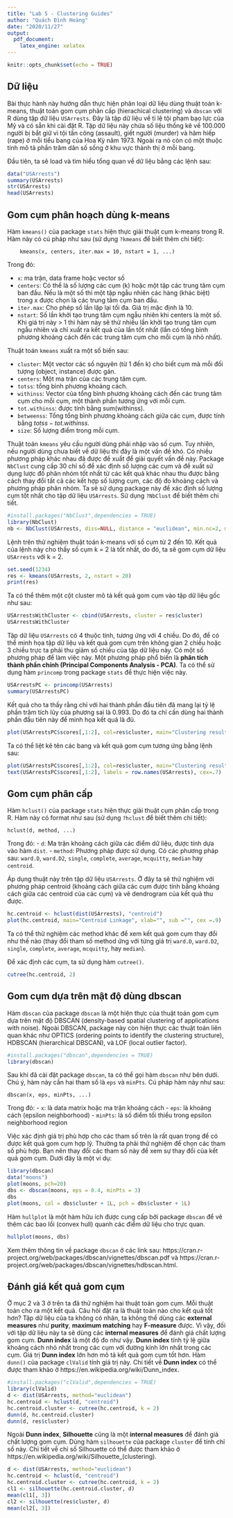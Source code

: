---
title: "Lab 5 - Clustering Guides"
author: "Quách Đình Hoàng"
date: "2020/11/27"
output: 
  pdf_document:
    latex_engine: xelatex
---

```{r setup, include=FALSE}
knitr::opts_chunk$set(echo = TRUE)
```

## Dữ liệu

Bài thực hành này hướng dẫn thực hiện phân loại dữ liệu dùng thuật toán k-means, thuật toán gom cụm phân cấp (hierachical clustering) và `dbscan` với R dùng tập dữ liệu `USArrests`. Đây là tập dữ liệu về tỉ lệ tội phạm bạo lực của Mỹ và có sẵn khi cài đặt R. Tập dữ liệu này chứa số liệu thống kê về 100.000 người bị bắt giữ vì tội tấn công (assault), giết người (murder) và hãm hiếp (rape) ở mỗi tiểu bang của Hoa Kỳ năm 1973. Ngoài ra nó còn có một thuộc tính mô tả phần trăm dân số sống ở khu vực thành thị ở mỗi bang.

Đầu tiên, ta sẽ load và tìm hiểu tổng quan về dữ liệu bằng các lệnh sau:
```{r, echo=TRUE}
data("USArrests")
summary(USArrests)
str(USArrests)
head(USArrests)
```

## Gom cụm phân hoạch dùng k-means
Hàm `kmeans()` của package `stats` hiện thực giải thuật cụm k-means trong R. Hàm này có cú pháp như sau (sử dụng `?kmeans` để biết thêm chi tiết):
		
		kmeans(x, centers, iter.max = 10, nstart = 1, ...)

Trong đó:

  - `x`: ma trận, data frame hoặc vector số
  - `centers`: Có thể là số lượng các cụm (k) hoặc một tập các trung tâm cụm ban đầu. Nếu là một số thì một tập ngẫu nhiên các hàng (khác biệt) trong x được chọn là các trung tâm cụm ban đầu.
  - `iter.max`: Cho phép số lần lặp lại tối đa. Giá trị mặc định là 10.
  - `nstart`: Số lần khởi tạo trung tâm cụm ngẫu nhiên khi centers là một số. Khi giá trị này > 1 thì hàm này sẽ thử nhiều lần khởi tạo trung tâm cụm ngẫu nhiên và chỉ xuất ra kết quả của lần tốt nhất (lần có tổng bình phương khoảng cách đến các trung tâm cụm cho mỗi cụm là nhỏ nhất).
  
  Thuật toán `kmeans` xuất ra một số biến sau:
  
  - `cluster`: Một vector các số nguyên (từ 1 đến k) cho biết cụm mà mỗi đối tượng (object, instance) được gán.
  -	`centers`: Một ma trận của các trung tâm cụm.
  - `totss`: tổng bình phương khoảng cách.
  - `withinss`: Vector của tổng bình phương khoảng cách đến các trung tâm cụm cho mỗi cụm, một thành phần tương ứng với mỗi cụm.
  - `tot.withinss`: được tính bằng sum(withinss).
  - `betweenss`: Tổng tổng bình phương khoảng cách giữa các cụm, được tính bằng $totss - tot.withinss$.
  - `size`: Số lượng điểm trong mỗi cụm.

Thuật toán `kmeans` yêu cầu người dùng phải nhập vào số cụm. Tuy nhiên, nếu người dùng chưa biết về dữ liệu thì đây là một vấn đề khó. Có nhiều phương pháp khác nhau đã được đề xuất để giải quyết vấn đề này. Package `NbClust` cung cấp 30 chỉ số để xác định số lượng các cụm và đề xuất sử dụng lược đồ phân nhóm tốt nhất từ các kết quả khác nhau thu được bằng cách thay đổi tất cả các kết hợp số lượng cụm, các độ đo khoảng cách và phương pháp phân nhóm. Ta sẽ sử dụng package này để xác định số lượng cụm tốt nhất cho tập dữ liệu `USArrests`. Sử dụng `?NbClust` để biết thêm chi tiết.

```{r, echo=TRUE}
#install.packages("NbClust",dependencies = TRUE)
library(NbClust)
nb <- NbClust(USArrests, diss=NULL, distance = "euclidean", min.nc=2, max.nc=10, method = "kmeans")
```

Lệnh trên thử nghiệm thuật toán k-means với số cụm từ 2 đến 10. Kết quả của lệnh này cho thấy số cụm k = 2 là tốt nhất, do đó, ta sẽ gom cụm dữ liệu `USArrests` với k = 2.

```{r, echo=TRUE}
set.seed(1234)
res <- kmeans(USArrests, 2, nstart = 20)
print(res)
```

Ta có thể thêm một cột cluster mô tả kết quả gom cụm vào tập dữ liệu gốc như sau:

```{r, echo=TRUE}
USArrestsWithCluster <- cbind(USArrests, cluster = res$cluster)
USArrestsWithCluster
```

Tập dữ liệu `USArrests` có 4 thuộc tính, tương ứng với 4 chiều. Do đó, để có thể minh họa tập dữ liệu và kết quả gom cụm trên không gian 2 chiều hoặc 3 chiều trực ta phải thu giảm số chiều của tập dữ liệu này. Có một số phương pháp để làm việc này. Một phương pháp phổ biến là **phân tích thành phần chính (Principal Components Analysis  - PCA)**. Ta có thể sử dụng hàm `princomp` trong package `stats` để thực hiện việc này.

```{r, echo=TRUE}
USArrestsPC <- princomp(USArrests)
summary(USArrestsPC)
```

Kết quả cho ta thấy rằng chỉ với hai thành phần đầu tiên đã mang lại tỷ lệ phần trăm tích lũy của phương sai là 0.993. Do đó ta chỉ cần dùng hai thành phần đầu tiên này để minh họa kết quả là đủ.

```{r, echo=TRUE}
plot(USArrestsPC$scores[,1:2], col=res$cluster, main="Clustering results (with PCA)")
```

Ta có thể liệt kê tên các bang và kết quả gom cụm tương ứng bằng lệnh sau:
```{r, echo=TRUE}
plot(USArrestsPC$scores[,1:2], col=res$cluster, main="Clustering results (with PCA)")
text(USArrestsPC$scores[,1:2], labels = row.names(USArrests), cex=.7)
```

## Gom cụm phân cấp
Hàm `hclust()` của package `stats` hiện thực giải thuật cụm phân cấp trong R. Hàm này có format như sau (sử dụng `?hclust` để biết thêm chi tiết):

    hclust(d, method, ...)

Trong đó:
  - `d`: Ma trận khoảng cách giữa các điểm dữ liệu, được tính dựa vào hàm `dist`.
  - `method`: Phương pháp được sử dụng. Có các phương pháp sau: `ward.D`, `ward.D2`, `single`, `complete`, `average`, `mcquitty`, `median` hay `centroid`.
	
Áp dụng thuật này trên tập dữ liệu `USArrests`. Ở đây ta sẽ thử nghiệm với phương pháp centroid (khoảng cách giữa các cụm được tính bằng khoảng cách giữa các centroid của các cụm) và vẽ dendrogram của kết quả thu được.

```{r, echo=TRUE}
hc.centroid <- hclust(dist(USArrests), "centroid")
plot(hc.centroid, main="Centroid Linkage", xlab="", sub ="", cex =.9)
```

Ta có thể thử nghiệm các method khác để xem kết quả gom cụm thay đổi như thế nào (thay đổi tham số method ứng với từng giá trị `ward.D`, `ward.D2`, `single`, `complete`, `average`, `mcquitty`, hay `median`).

Để xác định các cụm, ta sử dụng hàm `cutree()`.
```{r, echo=TRUE}
cutree(hc.centroid, 2)
```


## Gom cụm dựa trên mật độ dùng dbscan
Hàm `dbscan` của package `dbscan` là một hiện thực của thuật toán gom cụm dựa trên mật độ DBSCAN (density-based spatial clustering of applications with noise). Ngoài DBSCAN, package này còn hiện thực các thuật toán liên quan khác như OPTICS (ordering points to identify the clustering structure), HDBSCAN (hierarchical DBSCAN), và LOF (local outlier factor).

```{r, echo=TRUE}
#install.packages("dbscan",dependencies = TRUE)
library(dbscan)
```

Sau khi đã cài đặt package `dbscan`, ta có thể gọi hàm `dbscan` như bên dưới. Chú ý, hàm này cần hai tham số là `eps` và `minPts`. Cú pháp hàm này như sau:

    dbscan(x, eps, minPts, ...)

Trong đó:
  - `x`: là data matrix hoặc ma trận khoảng cách
  - `eps`: là khoảng cách (epsilon neighborhood)
  - `minPts`: là số điểm tối thiểu trong epsilon neighborhood region

Việc xác định giá trị phù hợp cho các tham số trên là rất quan trọng để có được kết quả gom cụm hợp lý. Thường ta phải thử nghiệm để chọn các tham số phù hợp. Bạn nên thay đổi các tham số này để xem sự thay đổi của kết quả gom cụm. Dưới đây là một ví dụ:

```{r, echo=TRUE}
library(dbscan)
data("moons")
plot(moons, pch=20)
dbs <- dbscan(moons, eps = 0.4, minPts = 3) 
dbs
plot(moons, col = dbs$cluster + 1L, pch = dbs$cluster + 1L)
```

Hàm `hullplot` là một hàm hữu ích được cung cấp bởi package `dbscan` để vẽ thêm các bao lồi (convex hull) quanh các điểm dữ liệu cho trực quan.

```{r, echo=TRUE}
hullplot(moons, dbs)
```

Xem thêm thông tin về package `dbscan` ở các link sau: https://cran.r-project.org/web/packages/dbscan/vignettes/dbscan.pdf và https://cran.r-project.org/web/packages/dbscan/vignettes/hdbscan.html.


## Đánh giá kết quả gom cụm
Ở mục 2 và 3 ở trên ta đã thử nghiệm hai thuật toán gom cụm. Mỗi thuật toán cho ra một kết quả. Câu hỏi đặt ra là thuật toán nào cho kết quả tốt hơn? Tập dữ liệu của ta không có nhãn, ta không thể dùng các **external measures** như **purity**, **maximum matching** hay **F-measure** được. Vì vậy, đối với tập dữ liệu này ta sẽ dùng các **internal measures** để đánh giá chất lượng gom cụm. **Dunn index** là một độ đo như vậy. **Dunn index** tính tỷ lệ giữa khoảng cách nhỏ nhất trong các cụm với đường kính lớn nhất trong các cụm. Giá trị **Dunn index** lớn hơn mô tả kết quả gom cụm tốt hơn. Hàm `dunn()` của package `clValid` tính giá trị này. Chi tiết về **Dunn index** có thể được tham khảo ở https://en.wikipedia.org/wiki/Dunn_index.

```{r, echo=TRUE}
#install.packages("clValid",dependencies = TRUE)
library(clValid)
d <- dist(USArrests, method="euclidean")
hc.centroid <- hclust(d, "centroid")
hc.centroid.cluster <- cutree(hc.centroid, k = 2)
dunn(d, hc.centroid.cluster)
dunn(d, res$cluster)
```

Ngoài **Dunn index**, **Silhouette** cũng là một **internal measures** để đánh giá chất lượng gom cụm. Dùng hàm `silhouette` của package `cluster` để tính chỉ số này. Chi tiết về chỉ số Silhouette có thể được tham khảo ở https://en.wikipedia.org/wiki/Silhouette_(clustering).


```{r, echo=TRUE}
d <- dist(USArrests, method="euclidean")
hc.centroid <- hclust(d, "centroid")
hc.centroid.cluster <- cutree(hc.centroid, k = 2)
cl1 <- silhouette(hc.centroid.cluster, d)
mean(cl1[, 3])
cl2 <- silhouette(res$cluster, d)
mean(cl2[, 3])
```

